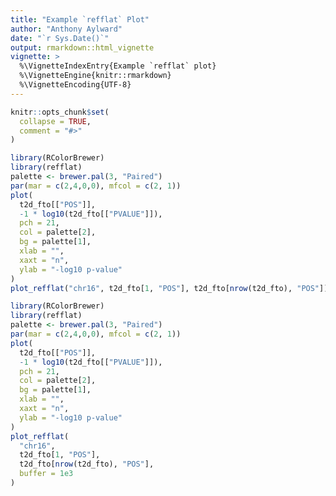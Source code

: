 ```yaml
---
title: "Example `refflat` Plot"
author: "Anthony Aylward"
date: "`r Sys.Date()`"
output: rmarkdown::html_vignette
vignette: >
  %\VignetteIndexEntry{Example `refflat` plot}
  %\VignetteEngine{knitr::rmarkdown}
  %\VignetteEncoding{UTF-8}
---
```


```r
knitr::opts_chunk$set(
  collapse = TRUE,
  comment = "#>"
)
```

```r
library(RColorBrewer)
library(refflat)
palette <- brewer.pal(3, "Paired") 
par(mar = c(2,4,0,0), mfcol = c(2, 1))
plot(
  t2d_fto[["POS"]],
  -1 * log10(t2d_fto[["PVALUE"]]),
  pch = 21,
  col = palette[2],
  bg = palette[1],
  xlab = "",
  xaxt = "n",
  ylab = "-log10 p-value"
)
plot_refflat("chr16", t2d_fto[1, "POS"], t2d_fto[nrow(t2d_fto), "POS"])
```

```r
library(RColorBrewer)
library(refflat)
palette <- brewer.pal(3, "Paired") 
par(mar = c(2,4,0,0), mfcol = c(2, 1))
plot(
  t2d_fto[["POS"]],
  -1 * log10(t2d_fto[["PVALUE"]]),
  pch = 21,
  col = palette[2],
  bg = palette[1],
  xlab = "",
  xaxt = "n",
  ylab = "-log10 p-value"
)
plot_refflat(
  "chr16",
  t2d_fto[1, "POS"],
  t2d_fto[nrow(t2d_fto), "POS"],
  buffer = 1e3
)
```


